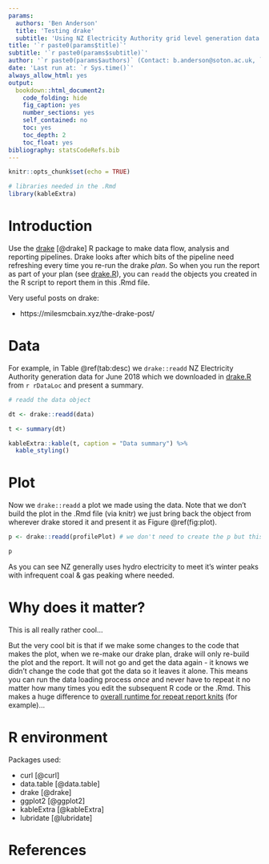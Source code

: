 ```yaml
---
params:
  authors: 'Ben Anderson'
  title: 'Testing drake'
  subtitle: 'Using NZ Electricity Authority grid level generation data'
title: '`r paste0(params$title)`'
subtitle: '`r paste0(params$subtitle)`'
author: '`r paste0(params$authors)` (Contact: b.anderson@soton.ac.uk, `@dataknut`)'
date: 'Last run at: `r Sys.time()`'
always_allow_html: yes
output:
  bookdown::html_document2:
    code_folding: hide
    fig_caption: yes
    number_sections: yes
    self_contained: no
    toc: yes
    toc_depth: 2
    toc_float: yes
bibliography: statsCodeRefs.bib
---
```


```r
knitr::opts_chunk$set(echo = TRUE)

# libraries needed in the .Rmd
library(kableExtra)
```

# Introduction

Use the [drake](https://ropenscilabs.github.io/drake-manual/) [@drake] R package to make data flow, analysis and reporting pipelines. Drake looks after which bits of the pipeline need refreshing every time you re-run the drake _plan_. So when you run the report as part of your plan (see [drake.R](drake.R)), you can `readd` the objects you created in the R script to report them in this .Rmd file. 

Very useful posts on drake:

 * https://milesmcbain.xyz/the-drake-post/

# Data

For example, in Table \@ref(tab:desc) we `drake::readd` NZ Electricity Authority generation data for June 2018 which we downloaded in [drake.R](drake.R) from `r rDataLoc` and present a summary.

```r
# readd the data object

dt <- drake::readd(data)

t <- summary(dt)

kableExtra::kable(t, caption = "Data summary") %>%
  kable_styling()
```

# Plot

Now we `drake::readd` a plot we made using the data. Note that we don't build the plot in the .Rmd file (via knitr) we just bring back the object from wherever drake stored it and present it as Figure \@ref(fig:plot).

```r
p <- drake::readd(profilePlot) # we don't need to create the p but this would let us add stuff to the plot

p
```

As you can see NZ generally uses hydro electricity to meet it's winter peaks with infrequent coal & gas peaking where needed.

# Why does it matter?

This is all really rather cool...

But the very cool bit is that if we make some changes to the code that makes the plot, when we re-make our drake plan, drake will only re-build the plot and the report. It will not go and get the data again - it knows we didn't change the code that got the data so it leaves it alone. This means you can run the data loading process _once_ and never have to repeat it no matter how many times you edit the subsequent R code or the .Rmd. This makes a huge difference to [overall runtime for repeat report knits](https://twitter.com/dataknut/status/1122687379989417985) (for example)...

# R environment

Packages used:

 * curl [@curl]
 * data.table [@data.table]
 * drake [@drake]
 * ggplot2 [@ggplot2]
 * kableExtra [@kableExtra]
 * lubridate [@lubridate]
 
# References
